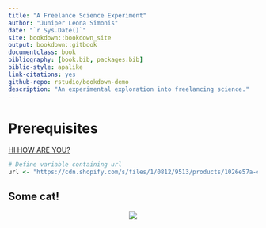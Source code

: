 ```yaml
--- 
title: "A Freelance Science Experiment"
author: "Juniper Leona Simonis"
date: "`r Sys.Date()`"
site: bookdown::bookdown_site
output: bookdown::gitbook
documentclass: book
bibliography: [book.bib, packages.bib]
biblio-style: apalike
link-citations: yes
github-repo: rstudio/bookdown-demo
description: "An experimental exploration into freelancing science."
---
```


# Prerequisites

[HI HOW ARE YOU?](https://en.wikipedia.org/wiki/Hi,_How_Are_You#/media/File:Daniel_Johnston-Hi_How_Are_You.jpg)

```r
# Define variable containing url
url <- "https://cdn.shopify.com/s/files/1/0812/9513/products/1026e57a-cf75-4bee-b988-175187606e78_1024x1024.jpg"
```
## Some cat!
<center><img src="`r url`"></center>
